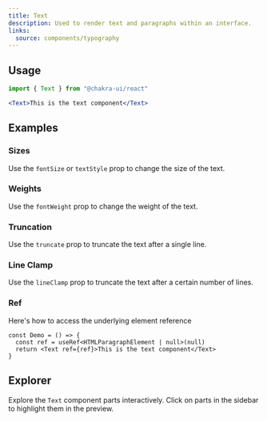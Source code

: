 ```yaml
---
title: Text
description: Used to render text and paragraphs within an interface.
links:
  source: components/typography
---
```


<ExampleTabs name="text-basic" />

## Usage

```jsx
import { Text } from "@chakra-ui/react"
```

```jsx
<Text>This is the text component</Text>
```

## Examples

### Sizes

Use the `fontSize` or `textStyle` prop to change the size of the text.

<ExampleTabs name="text-with-sizes" />

### Weights

Use the `fontWeight` prop to change the weight of the text.

<ExampleTabs name="text-with-weights" />

### Truncation

Use the `truncate` prop to truncate the text after a single line.

<ExampleTabs name="text-with-truncate" />

### Line Clamp

Use the `lineClamp` prop to truncate the text after a certain number of lines.

<ExampleTabs name="text-with-line-clamp" />

### Ref

Here's how to access the underlying element reference

```tsx
const Demo = () => {
  const ref = useRef<HTMLParagraphElement | null>(null)
  return <Text ref={ref}>This is the text component</Text>
}
```

## Explorer

Explore the `Text` component parts interactively. Click on parts in the sidebar
to highlight them in the preview.

<Explorer name="text-basic" />
